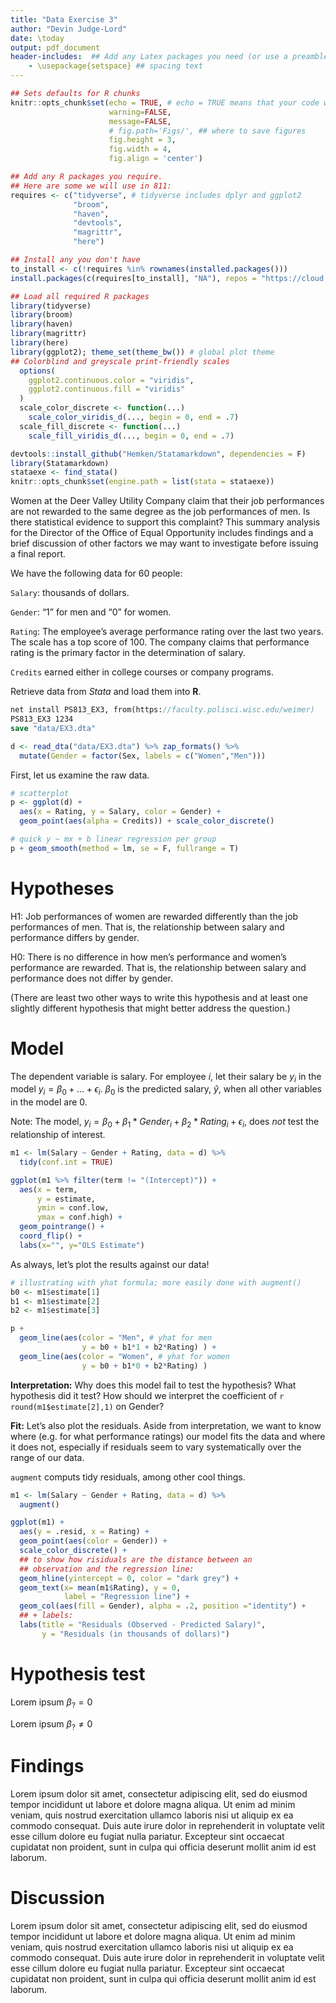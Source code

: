 ```yaml
---
title: "Data Exercise 3"
author: "Devin Judge-Lord"
date: \today
output: pdf_document 
header-includes:  ## Add any Latex packages you need (or use a preamble/template)
    - \usepackage{setspace} ## spacing text 
---
```


```r
## Sets defaults for R chunks
knitr::opts_chunk$set(echo = TRUE, # echo = TRUE means that your code will show
                      warning=FALSE,
                      message=FALSE,
                      # fig.path='Figs/', ## where to save figures
                      fig.height = 3,
                      fig.width = 4,
                      fig.align = 'center')

## Add any R packages you require. 
## Here are some we will use in 811:
requires <- c("tidyverse", # tidyverse includes dplyr and ggplot2
              "broom",
              "haven",
              "devtools",
              "magrittr",
              "here")

## Install any you don't have
to_install <- c(!requires %in% rownames(installed.packages()))
install.packages(c(requires[to_install], "NA"), repos = "https://cloud.r-project.org/" )

## Load all required R packages
library(tidyverse)
library(broom)
library(haven)
library(magrittr)
library(here)
library(ggplot2); theme_set(theme_bw()) # global plot theme
## Colorblind and greyscale print-friendly scales
  options(
    ggplot2.continuous.color = "viridis",
    ggplot2.continuous.fill = "viridis"
  )
  scale_color_discrete <- function(...)
    scale_color_viridis_d(..., begin = 0, end = .7)
  scale_fill_discrete <- function(...)
    scale_fill_viridis_d(..., begin = 0, end = .7)
```

<!-- Now an R chunk to set up Stata chunks -->
<!-- If you have Stata, make eval=TRUE -->
```r
devtools::install_github("Hemken/Statamarkdown", dependencies = F)
library(Statamarkdown)
stataexe <- find_stata()
knitr::opts_chunk$set(engine.path = list(stata = stataexe))
```

Women at the Deer Valley Utility Company claim that their job performances are not rewarded to the same degree as the job performances of men. Is there statistical evidence to support this complaint? This summary analysis for the Director of the Office of Equal Opportunity includes findings and a brief discussion of other factors we may want to investigate before issuing a final report.

We have the following data for 60 people:

`Salary`: thousands of dollars.

`Gender`: "1" for men and "0" for women.

`Rating`: The employee's average performance rating over the last two years. The scale has a top score of 100. The company claims that performance rating is the primary factor in the determination of salary.

`Credits` earned either in college courses or company programs.

Retrieve data from *Stata* and load them into **R**.
<!-- Now a Stata chunk to make data -->
<!-- Replace 1234 with your seed and make eval = TRUE -->
```stata
net install PS813_EX3, from(https://faculty.polisci.wisc.edu/weimer)
PS813_EX3 1234
save "data/EX3.dta"
```

<!-- An R chunk to load data -->
```r
d <- read_dta("data/EX3.dta") %>% zap_formats() %>%
  mutate(Gender = factor(Sex, labels = c("Women","Men")))
```

First, let us examine the raw data. 
```r
# scatterplot
p <- ggplot(d) + 
  aes(x = Rating, y = Salary, color = Gender) + 
  geom_point(aes(alpha = Credits)) + scale_color_discrete()

# quick y ~ mx + b linear regression per group
p + geom_smooth(method = lm, se = F, fullrange = T)
```


<!-- If printing assignments, it is nice to use \large or \Large text -->
\Large

# Hypotheses

H1: Job performances of women are rewarded differently than the job performances of men. That is, the relationship between salary and performance differs by gender. 

H0: There is no difference in how men's performance and women's performance are rewarded. That is, the relationship between salary and performance does not differ by gender. 

(There are least two other ways to write this hypothesis and at least one slightly different hypothesis that might better address the question.)

# Model

The dependent variable is salary. For employee $i$, let their salary be $y_i$ in the model $y_i = \beta_0 + ... + \epsilon_i$. $\beta_0$ is the predicted salary, $\hat{y}$, when all other variables in the model are 0.

\color{red}
Note: The model, $y_i = \beta_0 + \beta_1*Gender_i + \beta_2*Rating_i + \epsilon_i$, does *not* test the relationship of interest.

```r
m1 <- lm(Salary ~ Gender + Rating, data = d) %>% 
  tidy(conf.int = TRUE) 

ggplot(m1 %>% filter(term != "(Intercept)")) + 
  aes(x = term,
      y = estimate, 
      ymin = conf.low, 
      ymax = conf.high) + 
  geom_pointrange() + 
  coord_flip() + 
  labs(x="", y="OLS Estimate")
```

As always, let's plot the results against our data!
```r
# illustrating with yhat formula; more easily done with augment()
b0 <- m1$estimate[1]
b1 <- m1$estimate[2]
b2 <- m1$estimate[3]

p +
  geom_line(aes(color = "Men", # yhat for men
                y = b0 + b1*1 + b2*Rating) ) + 
  geom_line(aes(color = "Women", # yhat for women
                y = b0 + b1*0 + b2*Rating) )  
```

**Interpretation:** Why does this model fail to test the hypothesis? What hypothesis did it test? How should we interpret the coefficient of `r round(m1$estimate[2],1)` on Gender? 

**Fit:** Let's also plot the residuals. Aside from interpretation, we want to know where (e.g. for what performance ratings) our model fits the data and where it does not, especially if residuals seem to vary systematically over the range of our data.

`augment` computs tidy residuals, among other cool things.
```r
m1 <- lm(Salary ~ Gender + Rating, data = d) %>% 
  augment()

ggplot(m1) +
  aes(y = .resid, x = Rating) + 
  geom_point(aes(color = Gender)) + 
  scale_color_discrete() + 
  ## to show how risiduals are the distance between an 
  ## observation and the regression line:
  geom_hline(yintercept = 0, color = "dark grey") +
  geom_text(x= mean(m1$Rating), y = 0, 
            label = "Regression line") +
  geom_col(aes(fill = Gender), alpha = .2, position ="identity") +
  ## + labels:
  labs(title = "Residuals (Observed - Predicted Salary)",
       y = "Residuals (in thousands of dollars)") 
```

<!-- Back to the stuff you do want to do -->
\color{black}

# Hypothesis test
\Large

Lorem ipsum $\beta_? = 0$

Lorem ipsum $\beta_? \neq 0$

# Findings
\doublespacing

Lorem ipsum dolor sit amet, consectetur adipiscing elit, sed do eiusmod tempor incididunt ut labore et dolore magna aliqua. Ut enim ad minim veniam, quis nostrud exercitation ullamco laboris nisi ut aliquip ex ea commodo consequat. Duis aute irure dolor in reprehenderit in voluptate velit esse cillum dolore eu fugiat nulla pariatur. Excepteur sint occaecat cupidatat non proident, sunt in culpa qui officia deserunt mollit anim id est laborum.

# Discussion

Lorem ipsum dolor sit amet, consectetur adipiscing elit, sed do eiusmod tempor incididunt ut labore et dolore magna aliqua. Ut enim ad minim veniam, quis nostrud exercitation ullamco laboris nisi ut aliquip ex ea commodo consequat. Duis aute irure dolor in reprehenderit in voluptate velit esse cillum dolore eu fugiat nulla pariatur. Excepteur sint occaecat cupidatat non proident, sunt in culpa qui officia deserunt mollit anim id est laborum.
